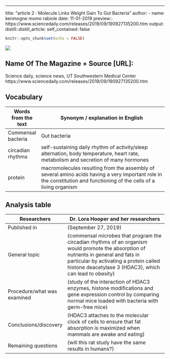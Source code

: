 ---
title: "article 2 : Molecule Links Weight Gain To Gut Bacteria"
author:
  - name: kenmogne momo rabiole
date: 11-01-2019
preview:: https://www.sciencedaily.com/releases/2019/09/190927135200.htm 
output:
  distill::distill_article:
    self_contained: false


```r
knitr::opts_chunk$set(echo = FALSE)
```

![](https://upload.wikimedia.org/wikipedia/commons/thumb/5/54/2vqj.png/800px-2vqj.png)

## Name Of The Magazine + Source [URL]: 

Science daily, science news, UT Southwestern Medical Center https://www.sciencedaily.com/releases/2019/09/190927135200.htm
 
## Vocabulary 

|  Words from the text                      | Synonym / explanation in English                                                                                                                                  |
| ------------------------------------------| -------------------------------------------------------------------------------------------------------------------------------------------------------------------------|
| Commensal bacteria                        | Gut bacteria                                                                                                                                                      |
| circadian rhythms                         | self-sustaining daily rhythm of activity/sleep alternation, body temperature, heart rate, metabolism and secretion of many hormones                          |
| protein                                   | macromolecules resulting from the assembly of several amino acids having a very important role in the constitution and functioning of the cells of a living organism                                                                                              |


## Analysis table 

|       Researchers                         |           Dr. Lora Hooper and her researchers         |
| ------------------------------------------|-------------------------------------------------------------------------------------------------------------------------------------|
| Published in                              | (September 27, 2019)                                    |
| General topic                             | (commensal microbes that program the circadian rhythms of an organism would promote the absorption of nutrients in general and fats in particular by activating a protein called histone deacetylase 3 (HDAC3), which can lead to obesity) |
| Procedure/what was examined               | (study of the interaction of HDAC3 enzymes, histone modifications and gene expression control by comparing normal mice loaded with bacteria with germ-free mice)       |
| Conclusions/discovery                     | (HDAC3 attaches to the molecular clock of cells to ensure that fat absorption is maximized when mammals are awake and eating)                |
| Remaining questions                       | (will this rat study have the same results in humans?)  
